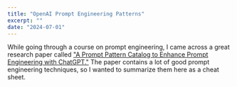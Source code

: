 ```yaml
---
title: "OpenAI Prompt Engineering Patterns"
excerpt: ""
date: "2024-07-01"
---
```


While going through a course on prompt engineering, I came across a great research paper called ["A Prompt Pattern Catalog to Enhance Prompt Engineering with ChatGPT."](https://arxiv.org/abs/2302.11382) The paper contains a lot of good prompt engineering techniques, so I wanted to summarize them here as a cheat sheet.


<PromptPatterns />